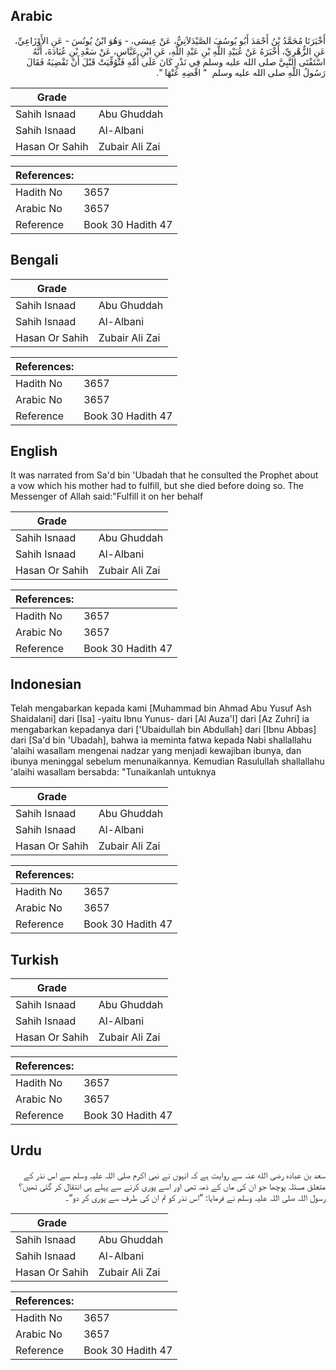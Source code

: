 ## Arabic


<div dir="rtl" lang="ar" style={{fontSize:'larger',backgroundColor:'#f8f9fa',padding:20}}>
أَخْبَرَنَا مُحَمَّدُ بْنُ أَحْمَدَ أَبُو يُوسُفَ الصَّيْدَلاَنِيُّ، عَنْ عِيسَى، - وَهُوَ ابْنُ يُونُسَ - عَنِ الأَوْزَاعِيِّ، عَنِ الزُّهْرِيِّ، أَخْبَرَهُ عَنْ عُبَيْدِ اللَّهِ بْنِ عَبْدِ اللَّهِ، عَنِ ابْنِ عَبَّاسٍ، عَنْ سَعْدِ بْنِ عُبَادَةَ، أَنَّهُ اسْتَفْتَى النَّبِيَّ صلى الله عليه وسلم فِي نَذْرٍ كَانَ عَلَى أُمِّهِ فَتُوُفِّيَتْ قَبْلَ أَنْ تَقْضِيَهُ فَقَالَ رَسُولُ اللَّهِ صلى الله عليه وسلم ‏ "‏ اقْضِهِ عَنْهَا ‏"‏‏.‏
</div>
<div style={{backgroundColor:'#f8f9fa',padding:20, marginBottom: 10}}><table> <thead> <tr> <th>Grade</th> <th></th> </tr> </thead> <tbody> <tr><td>Sahih Isnaad</td><td>Abu Ghuddah</td></tr><tr><td>Sahih Isnaad</td><td>Al-Albani</td></tr><tr><td>Hasan Or Sahih</td><td>Zubair Ali Zai</td></tr></tbody></table><table> <thead> <tr> <th>References:</th> <th></th> </tr> </thead> <tbody><tr><td>Hadith No</td><td>3657</td></tr><tr><td>Arabic No</td><td>3657</td></tr><tr><td>Reference</td><td>Book 30 Hadith 47</td></tr></tbody></table></div>

## Bengali


<div dir="ltr" lang="bn" style={{fontSize:'larger',backgroundColor:'#f8f9fa',padding:20}}>

</div>
<div style={{backgroundColor:'#f8f9fa',padding:20, marginBottom: 10}}><table> <thead> <tr> <th>Grade</th> <th></th> </tr> </thead> <tbody> <tr><td>Sahih Isnaad</td><td>Abu Ghuddah</td></tr><tr><td>Sahih Isnaad</td><td>Al-Albani</td></tr><tr><td>Hasan Or Sahih</td><td>Zubair Ali Zai</td></tr></tbody></table><table> <thead> <tr> <th>References:</th> <th></th> </tr> </thead> <tbody><tr><td>Hadith No</td><td>3657</td></tr><tr><td>Arabic No</td><td>3657</td></tr><tr><td>Reference</td><td>Book 30 Hadith 47</td></tr></tbody></table></div>

## English


<div dir="ltr" lang="en" style={{fontSize:'larger',backgroundColor:'#f8f9fa',padding:20}}>
It was narrated from Sa'd bin 'Ubadah that he consulted the Prophet about a vow which his mother had to fulfill, but she died before doing so. The Messenger of Allah said:"Fulfill it on her behalf
</div>
<div style={{backgroundColor:'#f8f9fa',padding:20, marginBottom: 10}}><table> <thead> <tr> <th>Grade</th> <th></th> </tr> </thead> <tbody> <tr><td>Sahih Isnaad</td><td>Abu Ghuddah</td></tr><tr><td>Sahih Isnaad</td><td>Al-Albani</td></tr><tr><td>Hasan Or Sahih</td><td>Zubair Ali Zai</td></tr></tbody></table><table> <thead> <tr> <th>References:</th> <th></th> </tr> </thead> <tbody><tr><td>Hadith No</td><td>3657</td></tr><tr><td>Arabic No</td><td>3657</td></tr><tr><td>Reference</td><td>Book 30 Hadith 47</td></tr></tbody></table></div>

## Indonesian


<div dir="ltr" lang="id" style={{fontSize:'larger',backgroundColor:'#f8f9fa',padding:20}}>
Telah mengabarkan kepada kami [Muhammad bin Ahmad Abu Yusuf Ash Shaidalani] dari [Isa] -yaitu Ibnu Yunus- dari [Al Auza'I] dari [Az Zuhri] ia mengabarkan kepadanya dari ['Ubaidullah bin Abdullah] dari [Ibnu Abbas] dari [Sa'd bin 'Ubadah], bahwa ia meminta fatwa kepada Nabi shallallahu 'alaihi wasallam mengenai nadzar yang menjadi kewajiban ibunya, dan ibunya meninggal sebelum menunaikannya. Kemudian Rasulullah shallallahu 'alaihi wasallam bersabda: "Tunaikanlah untuknya
</div>
<div style={{backgroundColor:'#f8f9fa',padding:20, marginBottom: 10}}><table> <thead> <tr> <th>Grade</th> <th></th> </tr> </thead> <tbody> <tr><td>Sahih Isnaad</td><td>Abu Ghuddah</td></tr><tr><td>Sahih Isnaad</td><td>Al-Albani</td></tr><tr><td>Hasan Or Sahih</td><td>Zubair Ali Zai</td></tr></tbody></table><table> <thead> <tr> <th>References:</th> <th></th> </tr> </thead> <tbody><tr><td>Hadith No</td><td>3657</td></tr><tr><td>Arabic No</td><td>3657</td></tr><tr><td>Reference</td><td>Book 30 Hadith 47</td></tr></tbody></table></div>

## Turkish


<div dir="ltr" lang="tr" style={{fontSize:'larger',backgroundColor:'#f8f9fa',padding:20}}>

</div>
<div style={{backgroundColor:'#f8f9fa',padding:20, marginBottom: 10}}><table> <thead> <tr> <th>Grade</th> <th></th> </tr> </thead> <tbody> <tr><td>Sahih Isnaad</td><td>Abu Ghuddah</td></tr><tr><td>Sahih Isnaad</td><td>Al-Albani</td></tr><tr><td>Hasan Or Sahih</td><td>Zubair Ali Zai</td></tr></tbody></table><table> <thead> <tr> <th>References:</th> <th></th> </tr> </thead> <tbody><tr><td>Hadith No</td><td>3657</td></tr><tr><td>Arabic No</td><td>3657</td></tr><tr><td>Reference</td><td>Book 30 Hadith 47</td></tr></tbody></table></div>

## Urdu


<div dir="rtl" lang="ur" style={{fontSize:'larger',backgroundColor:'#f8f9fa',padding:20}}>
سعد بن عبادہ رضی الله عنہ سے روایت ہے کہ انہوں نے نبی اکرم صلی اللہ علیہ وسلم سے اس نذر کے متعلق مسئلہ پوچھا جو ان کی ماں کے ذمہ تھی اور اسے پوری کرنے سے پہلے ہی انتقال کر گئی تھیں؟ رسول اللہ صلی اللہ علیہ وسلم نے فرمایا: ”اس نذر کو تم ان کی طرف سے پوری کر دو“۔
</div>
<div style={{backgroundColor:'#f8f9fa',padding:20, marginBottom: 10}}><table> <thead> <tr> <th>Grade</th> <th></th> </tr> </thead> <tbody> <tr><td>Sahih Isnaad</td><td>Abu Ghuddah</td></tr><tr><td>Sahih Isnaad</td><td>Al-Albani</td></tr><tr><td>Hasan Or Sahih</td><td>Zubair Ali Zai</td></tr></tbody></table><table> <thead> <tr> <th>References:</th> <th></th> </tr> </thead> <tbody><tr><td>Hadith No</td><td>3657</td></tr><tr><td>Arabic No</td><td>3657</td></tr><tr><td>Reference</td><td>Book 30 Hadith 47</td></tr></tbody></table></div>